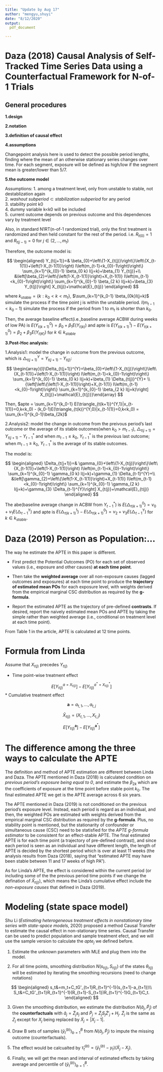 ```yaml
---
title: "Update by Aug 17"
author: "mengyu,shuyi"
date: "8/12/2020"
output:
  pdf_document

---
```

# Daza (2018) Causal Analysis of Self-Tracked Time Series Data using a Counterfactual Framework for N-of-1 Trials

## General procedures

**1.design**



**2.notation**

**3.definition of causal effect**

**4.assumptions**



Changepoint analysis here is used to detect the possible period lengths, finding where the mean of an otherwise stationary series changes over time. For each segment, exposure will be defined as high/low if the segment mean is greater/lower than 5/7.

**5.the outcome model**

Assumptions:
1. among a treatment level, only from unstable to stable, not destablization again\
2. $washout\ subperiod \subset stabilization\ subperiod$ for any period\
3. stability point k0\
4. dummy variable k<k0 will be included\
5. current outcome depends on previous outcome and this dependences vary by treatment level

Also, in standard N1RT(n-of-1 randomized trial), only the first treatment is randomized and then held constant for the rest of the period. i.e. $R_{t(0)} = 1$ and $R_{t(j-1)} = 0$ for $j\in (2,...,m_t)$

Therefore, the outcome model is:

$$
\begin{aligned} Y_{t(j+1)}=& \beta_{0}+\left\{1-X_{t(j)}\right\}\left\{X_{t-1(1)}+\left(1-X_{t-1(1)}\right) I\left(m_{t-1}<k_{0}-1\right)\right\} \sum_{k=1}^{k_{0}-1} \beta_{0 k} I(j=k)+\beta_{1} Y_{t(j)}+\\ &\left[\beta_{2}+\left\{\left(1-X_{t-1(1)}\right)+X_{t-1(1)} I\left(m_{t-1}<k_{0}-1\right)\right\} \sum_{k=1}^{k_{0}-1} \beta_{2 k} I(j=k)+\beta_{3} Y_{t(j)}\right] X_{t(j)}+\mathcal{E}_{t(j)} \end{aligned}
$$

where $k_{stable} = \{k:k_0<k<m_t\}$, $\sum_{k=1}^{k_0-1} \beta_{0k}I(j=k)$ simulate the process if  the time point j is within the unstable period. $I(m_{t-1}<k_0-1)$ simulate the process if the period from 1 to $m_t$ is shorter than $k_0$. 


Then, the average baseline effect(i.e.,baseline average ACBW during weeks of low PA) is $E(Y_{t(k+1)}^0) = \beta_0 + \beta_1 E(Y_{t(k)})$ and apte is $E(Y_{t(k+1)}^1)-E(Y_{t(k+1)}^0) = \beta_2 + \beta_3E(Y_{t(K)})$ for $k \in k_{stable}$


**3.Post-Hoc analysis:**

1.Analysis1: model the change in outcome from the previous outcome, which is $\triangle_{t(j+1)}^Y = Y_{t(j+1)}-Y_{t(j)}$:

$$
\begin{array}{l}\Delta_{t(j+1)}^{Y}=\beta_{0}+\left\{1-X_{t(j)}\right\}\left\{X_{t-1(1)}+\left(1-X_{t-1(1)}\right) I\left(m_{t-1}<k_{0}-1\right)\right\} \sum_{k=1}^{k_{0}-1} \beta_{0 k} I(j=k)+\beta_{1} \Delta_{t(j)}^{Y}+ \\ {\left[\left\{\left(1-X_{t-1(1)}\right)+X_{t-1(1)} I\left(m_{t-1}<k_{0}-1\right)\right\} \sum_{k=1}^{k_{0}-1} \beta_{2 k} I(j=k)\right] X_{t(j)}+\mathcal{E}_{t(j)}}\end{array}
$$

Then, $apte = \sum_{k=1}^{k_0-1} E(\triangle_{t(k+1)}^{Y,1}|x_{t-1(1)}=0,k<k_0) - (k_0-1)E(\triangle_{t(k)}^{Y,0}|x_{t-1(1)}=0,k<k_0) = \sum_{k=1}^{k_0-1}\beta_{2k}$


2.Analysis2: model the change in outcome from the preivous period's last outcome or the average of its stable outcomes(when $k_0 > m_{t-1}$), $\triangle_{t(j+1)} = Y_{t(j+1)}-Y_{t-1}^*$ and when $m_{t-1} \leq k_0$, $Y_{t-1}^*$ is the previous last outcome; when $m_{t-1} \geq k_0$, $Y_{t-1}^*$ is the average of its stable outcomes.

The model is:

$$
\begin{aligned} \Delta_{t(j+1)}=& \gamma_{0}+\left\{1-X_{t(j)}\right\}\left\{X_{t-1(1)}+\left(1-X_{t-1(1)}\right) I\left(m_{t-1}<k_{0}-1\right)\right\} \sum_{k=1}^{k_{0}-1} \gamma_{0 k} I(j=k)+\gamma_{1} \Delta_{t-1}^{Y}+\\ &\left[\gamma_{2}+\left\{\left(1-X_{t-1(1)}\right)+X_{t-1(1)} I\left(m_{t-1}<k_{0}-1\right)\right\} \sum_{k=1}^{k_{0}-1} \gamma_{2 k} I(j=k)+\gamma_{3} \Delta_{t-1}^{Y}\right] X_{t(j)}+\mathcal{E}_{t(j)} \end{aligned}
$$

The abe(baseline average change in ACBW from $Y_{t-1}^*$) is $E(\triangle_{t(k+1)}^0) = \nu_0 + \nu_1E(\triangle_{t-1}^Y)$ and apte is $E(\triangle_{t(k+1)}^1)-E(\triangle_{t(k+1)}^0) = \nu_2+ \nu_3E(\triangle_{t-1}^Y)$ for $k \in k_{stable}$. 


# Daza (2019) Person as Population:...

The way he estimate the APTE in this paper is different. 

* First predict the Potential Outcomes (PO) for each set of observed values (i.e., exposure and other causes) **at each time point**. 

* Then take the **weighted average** over all non-exposure causes (lagged outcomes and exposures) at each time point to produce the **trajectory of estimated mean POs** for each exposure level, with weights derived from the empirical marginal CSC distribution as required by the **g-formula**. 

* Report the estimated APTE as the trajectory of pre-defined **contrasts**. If desired, report the naively estimated mean POs and APTE by taking the simple rather than weighted average (i.e., conditional on treatment level at each time point).

From Table 1 in the article, APTE is calculated at 12 time points.


# Formula from Linda

Assume that $X_{t(j)}$ precedes $Y_{t(j)}$

* Time point-wise treatment effect

$$
E\left[Y_{t(j)}^{a=X_{t(j)}}\right]-E\left[Y_{t(j)}^{a^*=X_{t(j)}^{*}}\right]
$$
* Cumulative treatment effect

$$
\boldsymbol{a}=a_{t,1},...,a_{t,j}
$$

$$
\bar{X}_{t(j)}=(X_{t,1},...,X_{t,j})
$$

$$
E\left[Y_{t(j)}^{\boldsymbol a}\right]-E\left[Y_{t(j)}^{\boldsymbol a^*}\right]
$$


# The difference among the three ways to calculate the APTE

The definition and method of APTE estimation are different between Linda and Daza. The APTE mentioned in Daza (2018) is calculated condition on *previous period's exposure being equal to 0*, and estimate the $\beta_{2k}$ which are the coefficients of exposure at the time point before stable point $k_0$. The final estimated APTE we get is the APTE average across 6 six years. 

The APTE mentioned in Daza (2019) is not conditioned on the previous period's exposure level. Instead, each period is regard as an individual, and then, the weighted POs are estimated with weights derived from the empirical marginal CSC distribution as required by the **g-formula**. Plus, no stability point is mentioned, but the stationarity of confounder or simultaneous cause (CSC) need to be statisfied for the *APTE g-formula estimator* to be consistent for an effect-stable APTE. The final estimated APTE is for each time point (a trajectory of pre-defined contrast), and since each period is seen as an individual and have different length, the length of APTE is decided by the shortest period which is over at least 11 weeks (the analysis results from Daza (2018), saying that "estimated APTE may have been stable between 11 and 17 weeks of high PA").

As for Linda's APTE, the effect is considered within the current period (or including some of the the previous period time points if we change the defination of $\bar X_{t(j)}$), which means the Linda's cumulative effect include the *non-exposure causes* that defined in Daza (2019).


# Modeling (state space model)

Shu Li (*Estimating heterogeneous treatment effects in nonstationary time series with state-space models*, 2020) proposed a method Causal Transfer to estimate the causal effect in non-stationary time series. Causal Transfer can be used to predict population and sample treatment efect, and we will use the sample version to calculate the $apte_j$ we defined before.

1. Estimate the unknown parameters with MLE and plug them into the model. 

2. For all time points, smoothing distribution $N(s_{t(j)},S_{t(j)})$ of the states $\theta_{t(j)}$ will be estimated by iterating the smoothing recursions (need to change notations)

$$
\begin{aligned}
s_t&=m_t+C_tG'_{t+1}R_{t+1}^{-1}(s_{t+1}-a_{t+1})\\
S_t&=C_tG'_{t+1}R_{t+1}^{-1}(R_{t+1}-S_{t+1})R_{t+1}^{-1}G_{t+1}C_t.
\end{aligned}
$$


3. Given the smoothing distribution, we estimate the distribution $N(\tilde a_j,\tilde P_j)$ of the **counterfactuals** with $\tilde a_j=\tilde Z_js_j$ and $\tilde P_j=\tilde Z_jS_j\tilde Z'_j+H_j$. $\tilde Z_j$ is the same as $Z_j$ except for $X_j$ being replaced by $\tilde X_j=|X_j-1|$. 

4. Draw B sets of samples $(\tilde y_t^{(b)})_{b=1}^B$ from $N(\tilde a_j,\tilde P_j)$ to impute the missing outcome (counterfactuals). 

5. The effect would be calcualted by $\hat\tau_t^{(b)}=(\tilde y_t^{(b)}-y_t)(\tilde X_j-X_j)$. 

6. Finally, we will get the mean and interval of estimated effects by taking average and percentile of $(\tilde y_t^{(b)})_{b=1}^B$.















